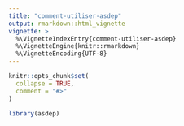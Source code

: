 ```yaml
---
title: "comment-utiliser-asdep"
output: rmarkdown::html_vignette
vignette: >
  %\VignetteIndexEntry{comment-utiliser-asdep}
  %\VignetteEngine{knitr::rmarkdown}
  %\VignetteEncoding{UTF-8}
---
```


```r
knitr::opts_chunk$set(
  collapse = TRUE,
  comment = "#>"
)
```

```r
library(asdep)
```
